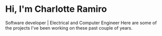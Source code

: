 # Hi, I'm Charlotte Ramiro
Software developer | Electrical and Computer Engineer
Here are some of the projects I've been working on these past couple of years.
